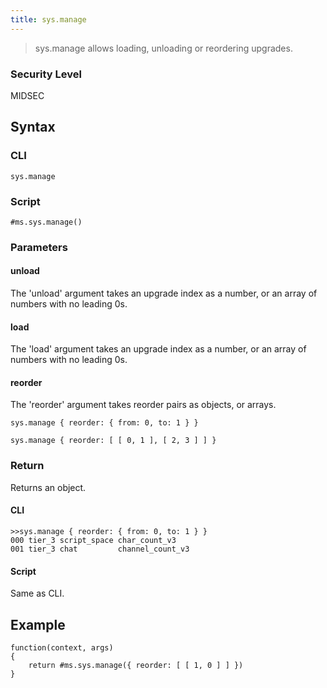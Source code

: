 ```yaml
---
title: sys.manage
---
```


> sys.manage allows loading, unloading or reordering upgrades.

### Security Level

MIDSEC

## Syntax

### CLI

```
sys.manage
```

### Script

```
#ms.sys.manage()
```

### Parameters

#### unload

The 'unload' argument takes an upgrade index as a number, or an array of numbers with no leading 0s.

#### load

The 'load' argument takes an upgrade index as a number, or an array of numbers with no leading 0s.

#### reorder

The 'reorder' argument takes reorder pairs as objects, or arrays.

```
sys.manage { reorder: { from: 0, to: 1 } }
```

```
sys.manage { reorder: [ [ 0, 1 ], [ 2, 3 ] ] }
```

### Return

Returns an object.

#### CLI

```
>>sys.manage { reorder: { from: 0, to: 1 } }
000 tier_3 script_space char_count_v3
001 tier_3 chat         channel_count_v3
```

#### Script

Same as CLI.

## Example

```
function(context, args)
{
	return #ms.sys.manage({ reorder: [ [ 1, 0 ] ] }) 
}
```
